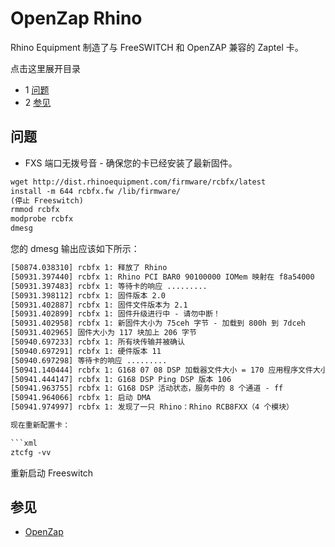 # OpenZap Rhino

Rhino Equipment 制造了与 FreeSWITCH 和 OpenZAP 兼容的 Zaptel 卡。

点击这里展开目录

* 1 [问题](#问题)
* 2 [参见](#参见)

## 问题

* FXS 端口无拨号音 - 确保您的卡已经安装了最新固件。

```xml
wget http://dist.rhinoequipment.com/firmware/rcbfx/latest
install -m 644 rcbfx.fw /lib/firmware/
(停止 Freeswitch)
rmmod rcbfx
modprobe rcbfx
dmesg
```

您的 dmesg 输出应该如下所示：

```xml
[50874.038310] rcbfx 1: 释放了 Rhino
[50931.397440] rcbfx 1: Rhino PCI BAR0 90100000 IOMem 映射在 f8a54000
[50931.397483] rcbfx 1: 等待卡的响应 ......... 
[50931.398112] rcbfx 1: 固件版本 2.0
[50931.402887] rcbfx 1: 固件文件版本为 2.1
[50931.402899] rcbfx 1: 固件升级进行中 - 请勿中断！
[50931.402958] rcbfx 1: 新固件大小为 75ceh 字节 - 加载到 800h 到 7dceh
[50931.402965] 固件大小为 117 块加上 206 字节
[50940.697233] rcbfx 1: 所有块传输并被确认
[50940.697291] rcbfx 1: 硬件版本 11
[50940.697298] 等待卡的响应 ......... 
[50941.140444] rcbfx 1: G168 07 08 DSP 加载器文件大小 = 170 应用程序文件大小 = 48414
[50941.444147] rcbfx 1: G168 DSP Ping DSP 版本 106
[50941.963755] rcbfx 1: G168 DSP 活动状态，服务中的 8 个通道 - ff
[50941.964066] rcbfx 1: 启动 DMA
[50941.974997] rcbfx 1: 发现了一只 Rhino：Rhino RCB8FXX（4 个模块）

现在重新配置卡：

```xml
ztcfg -vv
```

重新启动 Freeswitch

## 参见

* [OpenZap](./index.mdx#--)